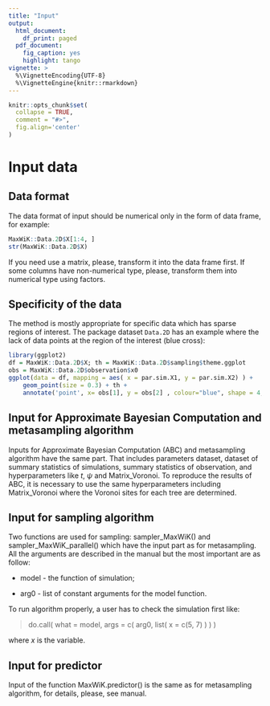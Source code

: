 ```yaml
---
title: "Input"
output:
  html_document:
    df_print: paged
  pdf_document: 
    fig_caption: yes
    highlight: tango
vignette: >
  %\VignetteEncoding{UTF-8}
  %\VignetteEngine{knitr::rmarkdown}
---
```


```r
knitr::opts_chunk$set(
  collapse = TRUE,
  comment = "#>", 
  fig.align='center'
)
```

# Input data

## Data format

The data format of input should be numerical only in the form of data frame, for example:

```r
MaxWiK::Data.2D$X[1:4, ]
str(MaxWiK::Data.2D$X)
```

If you need use a matrix, please, transform it into the data frame first. If some columns have non-numerical type, please, transform them into numerical type using factors.

## Specificity of the data

The method is mostly appropriate for specific data which has sparse regions of interest. The package dataset `Data.2D` has an example where the lack of data points at the region of the interest (blue cross):

```r
library(ggplot2)
df = MaxWiK::Data.2D$X; th = MaxWiK::Data.2D$sampling$theme.ggplot
obs = MaxWiK::Data.2D$observation$x0
ggplot(data = df, mapping = aes( x = par.sim.X1, y = par.sim.X2) ) +
    geom_point(size = 0.3) + th + 
    annotate('point', x= obs[1], y = obs[2] , colour="blue", shape = 4, size = 4)
```

## Input for Approximate Bayesian Computation and metasampling algorithm

Inputs for Approximate Bayesian Computation (ABC) and metasampling algorithm have the same part. That includes parameters dataset, dataset of summary statistics of simulations, summary statistics of observation, and hyperparameters like $t$, $\psi$ and Matrix_Voronoi. To reproduce the results of ABC, it is necessary to use the same hyperparameters including Matrix_Voronoi where the Voronoi sites for each tree are determined.

## Input for sampling algorithm

Two functions are used for sampling: sampler_MaxWiK() and sampler_MaxWiK_parallel() which have the input part as for metasampling. All the arguments are described in the manual but the most important are as follow:

-   model - the function of simulation;

-   arg0 - list of constant arguments for the model function.

To run algorithm properly, a user has to check the simulation first like:

> do.call( what = model, args = c( arg0, list( x = c(5, 7) ) ) )

where $x$ is the variable.

## Input for predictor

Input of the function MaxWiK.predictor() is the same as for metasampling algorithm, for details, please, see manual.
